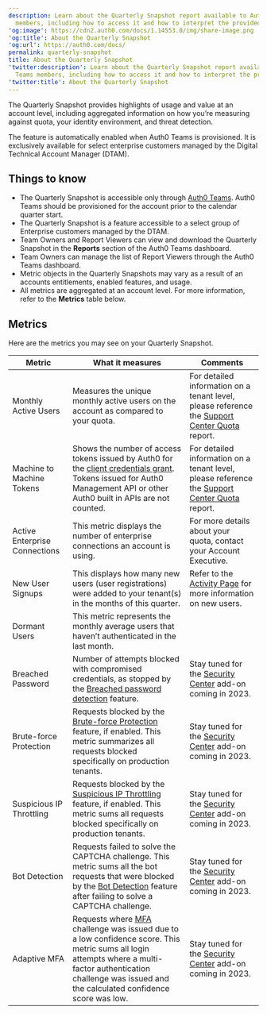 ```yaml
---
description: Learn about the Quarterly Snapshot report available to Auth0 Teams
  members, including how to access it and how to interpret the provided metrics.
'og:image': https://cdn2.auth0.com/docs/1.14553.0/img/share-image.png
'og:title': About the Quarterly Snapshot
'og:url': https://auth0.com/docs/
permalink: quarterly-snapshot
title: About the Quarterly Snapshot
'twitter:description': Learn about the Quarterly Snapshot report available to Auth0
  Teams members, including how to access it and how to interpret the provided metrics.
'twitter:title': About the Quarterly Snapshot
---
```

The Quarterly Snapshot provides highlights of usage and value at an account level, including aggregated information on how you’re measuring against quota, your identity environment, and threat detection.

The feature is automatically enabled when Auth0 Teams is provisioned. It is exclusively available for select enterprise customers managed by the Digital Technical Account Manager (DTAM).

## Things to know

* The Quarterly Snapshot is accessible only through [Auth0 Teams](/docs/get-started/auth0-teams). Auth0 Teams should be provisioned for the account prior to the calendar quarter start.
* The Quarterly Snapshot is a feature accessible to a select group of Enterprise customers managed by the DTAM.
* Team Owners and Report Viewers can view and download the Quarterly Snapshot in the **Reports** section of the Auth0 Teams dashboard.
* Team Owners can manage the list of Report Viewers through the Auth0 Teams dashboard.
* Metric objects in the Quarterly Snapshots may vary as a result of an accounts entitlements, enabled features, and usage.
* All metrics are aggregated at an account level. For more information, refer to the **Metrics** table below.

## Metrics

Here are the metrics you may see on your Quarterly Snapshot.

<table class="table"><thead>
<tr>
<th><strong>Metric</strong></th>
<th><strong>What it measures</strong></th>
<th><strong>Comments</strong></th>
</tr>
</thead>
<tbody>
<tr>
<td>Monthly Active Users</td>
<td>Measures the unique monthly active users on the account as compared to your quota.</td>
<td>For detailed information on a tenant level, please reference the <a href="https://support.auth0.com/reports/quota">Support Center Quota</a> report.</td>
</tr>
<tr>
<td>Machine to Machine Tokens</td>
<td>Shows the number of access tokens issued by Auth0 for the <a href="/docs/get-started/authentication-and-authorization-flow/client-credentials-flow">client credentials grant</a>. Tokens issued for Auth0 Management API or other Auth0 built in APIs are not counted.</td>
<td>For detailed information on a tenant level, please reference the <a href="https://support.auth0.com/reports/quota">Support Center Quota</a> report.</td>
</tr>
<tr>
<td>Active Enterprise Connections</td>
<td>This metric displays the number of  enterprise connections an account is using.</td>
<td>For more details about your quota, contact your Account Executive.</td>
</tr>
<tr>
<td>New User Signups</td>
<td>This displays how many new users (user registrations) were added to your tenant(s)  in the months of this quarter.</td>
<td>Refer to the <a href="/docs/get-started/auth0-overview/dashboard/activity">Activity Page</a> for more information on new users.</td>
</tr>
<tr>
<td>Dormant Users</td>
<td>This metric represents the monthly average users that haven’t authenticated in the last month.</td>
<td></td>
</tr>
<tr>
<td>Breached Password</td>
<td>Number of attempts blocked with compromised credentials, as stopped by the <a href="/docs/secure/attack-protection/breached-password-detection">Breached password detection</a> feature.</td>
<td>Stay tuned for the <a href="/docs/secure/security-center">Security Center</a> add-on coming in 2023.</td>
</tr>
<tr>
<td>Brute-force Protection</td>
<td>Requests blocked by the <a href="/docs/secure/attack-protection/brute-force-protection">Brute-force Protection</a> feature, if enabled. This metric summarizes all requests blocked specifically on production tenants.</td>
<td>Stay tuned for the <a href="/docs/secure/security-center">Security Center</a> add-on coming in 2023.</td>
</tr>
<tr>
<td>Suspicious IP Throttling</td>
<td>Requests blocked by the <a href="/docs/secure/attack-protection/suspicious-ip-throttling">Suspicious IP Throttling</a> feature, if enabled. This metric sums all requests blocked specifically on production tenants.</td>
<td>Stay tuned for the <a href="/docs/secure/security-center">Security Center</a> add-on coming in 2023.</td>
</tr>
<tr>
<td>Bot Detection</td>
<td>Requests failed to solve the CAPTCHA challenge. This metric sums all the bot requests that were blocked by the <a href="/docs/secure/attack-protection/bot-detection">Bot Detection</a> feature after failing to solve a CAPTCHA challenge.</td>
<td>Stay tuned for the <a href="/docs/secure/security-center">Security Center</a> add-on coming in 2023.</td>
</tr>
<tr>
<td>Adaptive MFA</td>
<td>Requests where <a href="/docs/secure/multi-factor-authentication/adaptive-mfa">MFA</a> challenge was issued due to a low confidence score. This metric sums all login attempts where a multi-factor authentication challenge was issued and the calculated confidence score was low.</td>
<td>Stay tuned for the <a href="/docs/secure/security-center">Security Center</a> add-on coming in 2023.</td>
</tr>
</tbody>
</table>
